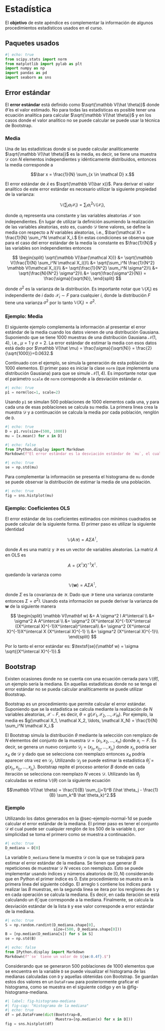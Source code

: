 # Estadística

El **objetivo** de este apéndice es complementar la información de algunos procedimientos estadísticos usados en el curso. 

## Paquetes usados {.unnumbered}

```python
#| echo: true
from scipy.stats import norm
from matplotlib import pylab as plt
import numpy as np
import pandas as pd
import seaborn as sns
```

## Error estándar {#sec-error-estandar}

El **error estándar** está definido como $\sqrt{\mathbb V(\hat \theta)}$ donde $\hat \theta$ es el valor estimado. No para todas las estadísticas es posible tener una ecuación analítica para calcular $\sqrt{\mathbb V(\hat \theta)}$ y en los casos donde el valor analítico no se puede calcular se puede usar la técnica de Bootstrap. 

### Media {#sec-error-estandar-media}

Una de las estadísticas donde si se puede calcular analíticamente $\sqrt{\mathbb V(\hat \theta)}$ es la media, es decir, se tiene una muestra $\mathcal D$ con $N$ elementos independientes y idénticamente distribuidos, entonces la media corresponde a

$$\bar x = \frac{1}{N} \sum_{x \in \mathcal D} x.$$

El error estándar de $\bar x$ es $\sqrt{\mathbb V(\bar x)}$. Para derivar el valor analítico de este error estándar es necesario utilizar la siguiente propiedad de la varianza:

$$\mathbb V(\sum_i a_i \mathcal X_i) = \sum_i a_i^2 \mathbb V(\mathcal X_i),$$

donde $a_i$ representa una constante y las variables aleatorias $\mathcal X$ son independientes. En lugar de utilizar la definición asumiendo la realización de las variables aleatorias, esto es, cuando $\mathcal D$ tiene valores, se define la media con respecto a $N$ variables aleatorias, i.e., $\bar{\mathcal X} = \frac{1}{N} \sum_i^N \mathcal X_i.$ En estas condiciones se observa que para el caso del error estándar de la media la constante es $\frac{1}{N}$ y las variables son independientes entonces

$$
\begin{split}
\sqrt{\mathbb V(\bar{\mathcal X})} &= \sqrt{\mathbb V(\frac{1}{N} \sum_i^N \mathcal X_i)}\\ 
&= \sqrt{\sum_i^N \frac{1}{N^2} \mathbb V(\mathcal X_i)}\\
&= \sqrt{\frac{1}{N^2} \sum_i^N \sigma^2}\\
&= \sqrt{\frac{N}{N^2} \sigma^2}\\
&= \sqrt{\frac{\sigma^2}{N}} = \frac{\sigma}{\sqrt{N}},
\end{split}
$$

donde $\sigma^2$ es la varianza de la distribución. Es importante notar que $\mathbb V(X_i)$ es independiente de $i$ dado $\mathcal X_i \sim F$ para cualquier $i$, donde la distribución $F$ tiene una varianza $\sigma^2$ por lo tanto $\mathbb V(X_i)=\sigma^2.$ 

### Ejemplo: Media {#sec-ejemplo-normal-1d}

El siguiente ejemplo complementa la información al presentar el error estándar de la media cuando los datos vienen de una distribución Gausiana. Suponiendo que se tiene $1000$ muestras de una distribución Gausiana $\mathcal N(1, 4),$ i.e., $\mu=1$ y $\sigma=2$. La error estándar de estimar la media con esos datos está dado por $\mathbb V(\hat \mu) = \frac{\sigma}{\sqrt{N}} = \frac{2}{\sqrt{1000}}=0.0632.$ 

Continuado con el ejemplo, se simula la generación de esta población de $1000$ elementos. El primer paso es iniciar la clase `norm` (que implementa una distribución Gausiana) para que se simule $\mathcal N(1, 4).$ Es importante notar que el parámetro `scale` de `norm` corresponde a la desviación estándar $\sigma.$

```python
#| echo: true
p1 = norm(loc=1, scale=2)
```

Usando `p1` se simulan 500 poblaciones de 1000 elementos cada una, y para cada una de esas poblaciones se calcula su media. La primera linea crea la muestra $\mathcal D$ y a continuación se calcula la media por cada población, renglón de `D`.

```python
#| echo: true
D = p1.rvs(size=(500, 1000))
mu = [x.mean() for x in D]
```

```python
#| echo: false
from IPython.display import Markdown
Markdown(f"El error estándar es la desviación estándar de `mu`, el cual se puede calcular con la siguiente instrucción. `se` tiene un valor de ${np.std(mu):0.4f}$, que es similar al obtenido mediante $\mathbb V(\hat \mu).$")
```

```python
#| echo: true
se = np.std(mu)
```

Para complementar la información se presenta el histograma de `mu` donde se puede observar la distribución de estimar la media de una población. 

```python
#| echo: true
fig = sns.histplot(mu)
```

### Ejemplo: Coeficientes OLS {#sec-error-estandar-ols}

El error estándar de los coeficientes estimados con mínimos cuadrados se puede calcular de la siguiente forma. El primer paso es utilizar la siguiente identidad

$$\mathbb V(A \mathcal Y) = A \Sigma A^\intercal,$$ 

donde $A$ es una matriz y $\mathcal Y$ es un vector de variables aleatorias. La matriz $A$ en OLS es

$$A=(X^\intercal X)^{-1}X^\intercal.$$

quedando la varianza como

$$\mathbb V(\mathbf w) = A \Sigma A^\intercal,$$

donde $\Sigma$ es la covarianza de $\mathcal Y.$ Dado que $\mathcal Y$ tiene una varianza constante entonces $\Sigma=\sigma^2 I.$ Usando esta información se puede derivar la varianza de $\mathbf w$ de la siguiente manera

$$
\begin{split} 
\mathbb V(\mathbf w) &= A \sigma^2 I A^\intercal \\  
&= \sigma^2 A  A^\intercal \\
&= \sigma^2 (X^\intercal X)^{-1}X^\intercal ((X^\intercal X)^{-1}X^\intercal)^\intercal\\
&= \sigma^2 (X^\intercal X)^{-1}X^\intercal X (X^\intercal X)^{-1} \\
&= \sigma^2 (X^\intercal X)^{-1}\\
\end{split}
$$

Por lo tanto el error estándar es: $\textsf{se}(\mathbf w) = \sigma \sqrt{(X^\intercal X)^{-1}}.$

## Bootstrap {#sec-bootstrap }

Existen ocasiones donde no se cuenta con una ecuación cerrada para $\mathbb V(\hat \theta)$, un ejemplo sería la mediana. En aquellas estadísticas donde no se tenga el error estándar no se pueda calcular analíticamente se puede utilizar Bootstrap. 

Bootstrap es un procedimiento que permite calcular el error estándar. Suponiendo que se la estadística se calcula mediante la realización de $N$ variables aleatorias, $\mathcal X \sim F$, es decir, $\theta = g(\mathcal X_1, \mathcal X_2, \ldots, \mathcal X_N).$ Por ejemplo, la media es $g(\mathcal X_1, \mathcal X_2, \ldots, \mathcal X_N) = \frac{1}{N} \sum_i^N \mathcal X_i.$

El Bootstrap simula la distribución $\theta$ mediante la selección con remplazo de $N$ elementos del conjunto de la muestra $\mathcal D = (x_1, x_2, \ldots, x_n)$ donde $x_i \sim F$. Es decir, se genera un nuevo conjunto $\mathcal D_j = (x_{j_1}, x_{j_2}, \ldots, x_{j_n})$ donde $x_{j_1}$ podría ser $x_4$ de $\mathcal D$ y dado que se selecciona con reemplazo entonces $x_4$ podría aparecer otra vez en $\mathcal D_j.$ Utilizando $\mathcal D_j$ se puede estimar la estadística $\hat \theta_j = g(x_{j_1}, x_{j_2}, \ldots, x_{j_n}).$ Bootstrap repite el proceso anterior $B$ donde en cada iteración se selecciona con reemplazo $N$ veces $\mathcal D$. Utilizando las $\theta_j$ calculadas se estima $\mathbb V(\theta)$ con la siguiente ecuación

$$\mathbb V(\hat \theta) = \frac{1}{B} \sum_{j=1}^B (\hat \theta_j - \frac{1}{B} \sum_k^B \hat \theta_k)^2.$$

### Ejemplo {#sec-bootstrap-ejemplo}

Utilizando los datos generados en la @sec-ejemplo-normal-1d se puede calcular el error estándar de la mediana. El primer paso es tener el conjunto $\mathcal D$ el cual puede ser cualquier renglón de los 500 de la variable `D`, por simplicidad se toma el primero como se muestra a continuación.

```python
#| echo: true
D_mediana = D[0]
```

La variable `D_mediana` tiene la muestra $\mathcal D$ con la que se trabajará para estimar el error estándar de la mediana. Se tienen que generar $B$ repeticiones de muestrear $\mathcal D$ $N$ veces con reemplazo. Esto se puede implementar usando índices y números aleatorios de $[0, N)$ considerando que en Python el primer índice es $0$. Este procedimiento se muestra en la primera linea del siguiente código. El arreglo `S` contiene los índices para realizar las $B$ muestras, en la segunda linea se itera por los renglones de `S` y en cada operación se calcula la mediana. Es decir, en cada iteración se está calculando un $\hat \theta_i$ que corresponde a la mediana. Finalmente, se calcula la desviación estándar de la lista `B` y ese valor corresponde a error estándar de la mediana. 

```python
#| echo: true
S = np.random.randint(D_mediana.shape[0],
                      size=(500, D_mediana.shape[0]))
B = [np.median(D_mediana[s]) for s in S]
se = np.std(B)
```

```python
#| echo: false
from IPython.display import Markdown
Markdown(f"`se` tiene un valor de ${se:0.4f}.$")
```

Considerando que se generaron $500$ poblaciones de $1000$ elementos que se encuentra en la variable `D` se puede visualizar el histograma de las medianas calculadas con `D` y aquellas obtenidas con Bootstrap. Se guardan estos dos valores en un `DataFrame` para posteriormente graficar el histograma, como se muestra en el siguiente código y en la @fig-histograma-mediana.


```python
#| label: fig-histograma-mediana
#| fig-cap: "Histograma de la mediana"
#| echo: true
df = pd.DataFrame(dict(Bootstrap=B, 
                       Muestra=[np.median(x) for x in D]))
fig = sns.histplot(df)                       
```